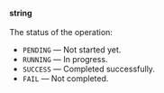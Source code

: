 **string**<br/><br/>The status of the operation:

- `PENDING` — Not started yet.
- `RUNNING` — In progress.
- `SUCCESS` — Completed successfully.
- `FAIL` — Not completed.